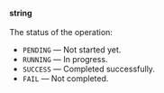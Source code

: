 **string**<br/><br/>The status of the operation:

- `PENDING` — Not started yet.
- `RUNNING` — In progress.
- `SUCCESS` — Completed successfully.
- `FAIL` — Not completed.